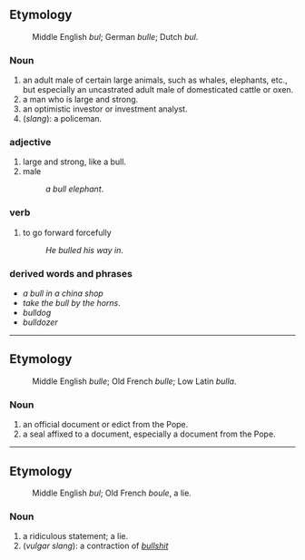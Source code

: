 ==Etymology==
:Middle English ''bul''; German ''bulle''; Dutch ''bul''.

===Noun===
#an adult male of certain large animals, such as whales, elephants, etc., but especially an uncastrated adult male of domesticated cattle or oxen.
#a man who is large and strong.
#an optimistic investor or investment analyst.
#(''slang''): a policeman.

===adjective===
#large and strong, like a bull.
#male
#:''a bull elephant''.

===verb===
#to go forward forcefully
#:''He bulled his way in''.

===derived words and phrases===
*''a bull in a china shop''
*''take the bull by the horns''.
*''bulldog''
*''bulldozer''

----

==Etymology==
:Middle English ''bulle''; Old French ''bulle''; Low Latin ''bulla''.
===Noun===
#an official document or edict from the Pope.
#a seal affixed to a document, especially a document from the Pope.

----

==Etymology==
:Middle English ''bul''; Old French ''boule'', a lie.
===Noun===
#a ridiculous statement; a lie.
#(''vulgar slang''): a contraction of ''[[bullshit]]''